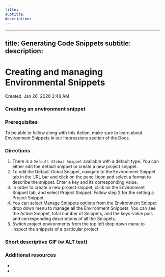 ```yaml
--- 
title: 
subtitle: 
description: 
---
```


--- 
title: Generating Code Snippets 
subtitle: 
description: 
---
# Creating and managing Environmental Snippets

Created: Jan 26, 2020 3:48 AM

### Creating an environment snippet

### Prerequisites

To be able to follow along with this Action, make sure to learn about Environment Snippets in our Impressions section of the Docs.

### Directions

1. There is a `Default Global Snippet` available with a default type. You can either edit the default snippet or create a new project snippet.
2. To edit the Default Gobal Snippet, navigate to the Environment Snippet tab in the URL bar and click on the pencil icon and select a format to describe the snippet. Enter a key and its corresponding value.
3. In order to create a new project snippet, click on the Environment Snippet tab, and select Project Snippet. Follow step 2 for the setting a Project Snippet.
4. You can select Manage Snippets options from the Environment Snippet drop down menu to manage all the Environment Snippets. You can see the Active Snippet, total number of Snippets, and the keys-value pais and corresponding descriptions of all the Snippets.
5. Switch project environments from the top left drop down menu to inspect the snippets of a particular project.

### Short descriptive GIF (w ALT text)

### Additional resources

- 
- 
